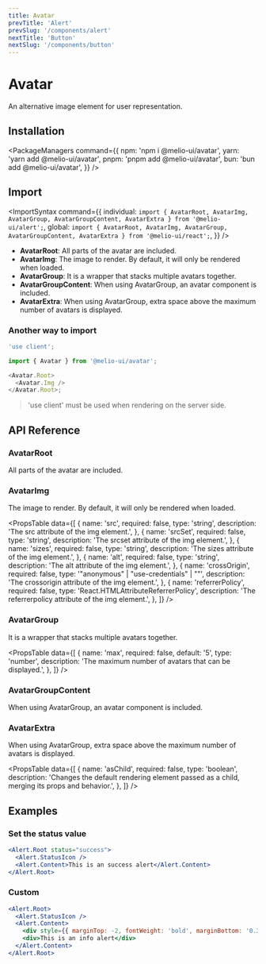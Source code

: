 ```yaml
---
title: Avatar
prevTitle: 'Alert'
prevSlug: '/components/alert'
nextTitle: 'Button'
nextSlug: '/components/button'
---
```


# Avatar

<Description>An alternative image element for user representation.</Description>

<DemoContainer>
  <AvatarDemo />
  <DemoCodeBlock component="avatar" />
</DemoContainer>

## Installation

<PackageManagers
  command={{
    npm: 'npm i @melio-ui/avatar',
    yarn: 'yarn add @melio-ui/avatar',
    pnpm: 'pnpm add @melio-ui/avatar',
    bun: 'bun add @melio-ui/avatar',
  }}
/>

## Import

<ImportSyntax
  command={{
    individual: `import { AvatarRoot, AvatarImg, AvatarGroup, AvatarGroupContent, AvatarExtra } from '@melio-ui/alert';`,
    global: `import { AvatarRoot, AvatarImg, AvatarGroup, AvatarGroupContent, AvatarExtra } from '@melio-ui/react';`,
  }}
/>

- **AvatarRoot**: All parts of the avatar are included.
- **AvatarImg**: The image to render. By default, it will only be rendered when loaded.
- **AvatarGroup**: It is a wrapper that stacks multiple avatars together.
- **AvatarGroupContent**: When using AvatarGroup, an avatar component is included.
- **AvatarExtra**: When using AvatarGroup, extra space above the maximum number of avatars is displayed.

### Another way to import

```js
'use client';

import { Avatar } from '@melio-ui/avatar';

<Avatar.Root>
  <Avatar.Img />
</Avatar.Root>;
```

> 'use client' must be used when rendering on the server side.

## API Reference

### AvatarRoot

All parts of the avatar are included.

### AvatarImg

The image to render. By default, it will only be rendered when loaded.

<PropsTable
  data={[
    {
      name: 'src',
      required: false,
      type: 'string',
      description: 'The src attribute of the img element.',
    },
    {
      name: 'srcSet',
      required: false,
      type: 'string',
      description: 'The srcset attribute of the img element.',
    },
    {
      name: 'sizes',
      required: false,
      type: 'string',
      description: 'The sizes attribute of the img element.',
    },
    {
      name: 'alt',
      required: false,
      type: 'string',
      description: 'The alt attribute of the img element.',
    },
    {
      name: 'crossOrigin',
      required: false,
      type: '"anonymous" | "use-credentials" | ""',
      description: 'The crossorigin attribute of the img element.',
    },
    {
      name: 'referrerPolicy',
      required: false,
      type: 'React.HTMLAttributeReferrerPolicy',
      description: 'The referrerpolicy attribute of the img element.',
    },
  ]}
/>

### AvatarGroup

It is a wrapper that stacks multiple avatars together.

<PropsTable
  data={[
    {
      name: 'max',
      required: false,
      default: '5',
      type: 'number',
      description: 'The maximum number of avatars that can be displayed.',
    },
  ]}
/>

### AvatarGroupContent

When using AvatarGroup, an avatar component is included.

### AvatarExtra

When using AvatarGroup, extra space above the maximum number of avatars is displayed.

<PropsTable
  data={[
    {
      name: 'asChild',
      required: false,
      type: 'boolean',
      description:
        'Changes the default rendering element passed as a child, merging its props and behavior.',
    },
  ]}
/>

## Examples

### Set the status value

```jsx
<Alert.Root status="success">
  <Alert.StatusIcon />
  <Alert.Content>This is an success alert</Alert.Content>
</Alert.Root>
```

### Custom

```jsx
<Alert.Root>
  <Alert.StatusIcon />
  <Alert.Content>
    <div style={{ marginTop: -2, fontWeight: 'bold', marginBottom: '0.35em' }}>information</div>
    <div>This is an info alert</div>
  </Alert.Content>
</Alert.Root>
```
